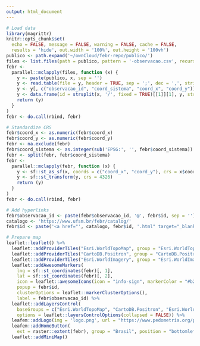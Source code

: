 ```yaml
---
output: html_document
---
```


```r
# Load data
library(magrittr)
knitr::opts_chunk$set(
  echo = FALSE, message = FALSE, warning = FALSE, cache = FALSE,
  results = 'hide', out.width = '100%', out.height = '100vh')
publico <- path.expand('~/ownCloud/febr-repo/publico/')
files <- list.files(path = publico, pattern = '-observacao.csv', recursive = TRUE)
febr <- 
  parallel::mclapply(files, function (x) {
    y <- paste(publico, x, sep = '')
    y <- read.table(file = y, header = TRUE, sep = ';', dec = ',', stringsAsFactors = FALSE)
    y <- y[, c("observacao_id", "coord_sistema", "coord_x", "coord_y")]
    y <- data.frame(id = strsplit(x, '/', fixed = TRUE)[[1]][1], y, stringsAsFactors = FALSE)
    return (y)
  }
)
febr <- do.call(rbind, febr)

# Standardize CRS
febr$coord_x <- as.numeric(febr$coord_x)
febr$coord_y <- as.numeric(febr$coord_y)
febr <- na.exclude(febr)
febr$coord_sistema <- as.integer(sub('EPSG:', '', febr$coord_sistema))
febr <- split(febr, febr$coord_sistema)
febr <- 
  parallel::mclapply(febr, function (x) {
    y <- sf::st_as_sf(x, coords = c("coord_x", "coord_y"), crs = x$coord_sistema[1])
    y <- sf::st_transform(y, crs = 4326)
    return (y)
  }
)
febr <- do.call(rbind, febr)

# Add hyperlinks
febr$observacao_id <- paste(febr$observacao_id, '@', febr$id, sep = '')
catalogo <- 'https://www.ufsm.br/febr/catalog/'
febr$id <- paste('<a href="', catalogo, febr$id, '.html" target="_blank">Mais informações</a>', sep = '')
```

```r
# Prepare map
leaflet::leaflet() %>%
  leaflet::addProviderTiles("Esri.WorldTopoMap", group = "Esri.WorldTopoMap") %>% 
  leaflet::addProviderTiles("CartoDB.Positron", group = "CartoDB.Positron") %>% 
  leaflet::addProviderTiles("Esri.WorldImagery", group = "Esri.WorldImagery") %>% 
  leaflet::addAwesomeMarkers(
    lng = sf::st_coordinates(febr)[, 1],
    lat = sf::st_coordinates(febr)[, 2],
    icon = leaflet::awesomeIcons(icon = "info-sign", markerColor = "#b22222", iconColor = "#fffff0"),
    popup = febr$id,
    clusterOptions = leaflet::markerClusterOptions(),
    label = febr$observacao_id) %>%
  leaflet::addLayersControl(
    baseGroups = c("Esri.WorldTopoMap", "CartoDB.Positron", "Esri.WorldImagery"),
    options = leaflet::layersControlOptions(collapsed = FALSE)) %>% 
  leafem::addLogo(img = 'logo.png', url = "https://www.pedometria.org/projeto/febr/") %>% 
  leafem::addHomeButton(
    ext = raster::extent(febr), group = "Brasil", position = "bottomleft") %>%
  leaflet::addMiniMap()
```
